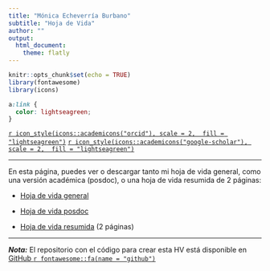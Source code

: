 ```yaml
---
title: "Mónica Echeverría Burbano"
subtitle: "Hoja de Vida"
author: ""
output: 
  html_document:
    theme: flatly
---
```


```r
knitr::opts_chunk$set(echo = TRUE)
library(fontawesome)
library(icons)
```

```css
a:link {
  color: lightseagreen;
}
```

[`r icon_style(icons::academicons("orcid"), scale = 2,  fill = "lightseagreen")`](https://orcid.org/0000-0002-6033-1085)   [`r icon_style(icons::academicons("google-scholar"), scale = 2,  fill = "lightseagreen")`](https://scholar.google.es/citations?user=2lx9eFQAAAAJ)

______________________

En esta página, puedes ver o descargar tanto mi hoja de vida general, como una versión académica (posdoc), o una hoja de vida resumida de 2 páginas:

* [Hoja de vida general](https://monicaeche.github.io/HV/PDF/Monica_Echeverria_HV.pdf)

* [Hoja de vida posdoc](https://monicaeche.github.io/HV/PDF/Monica_Echeverria_HV_posdoc.pdf)

* [Hoja de vida resumida](https://monicaeche.github.io/HV/PDF/Monica_Echeverria_HV_resumida.pdf) (2 páginas) 

______________________

***Nota:*** El repositorio con el código para crear esta HV está disponible en  [GitHub `r fontawesome::fa(name = "github")`](https://github.com/monicaeche/CV) 